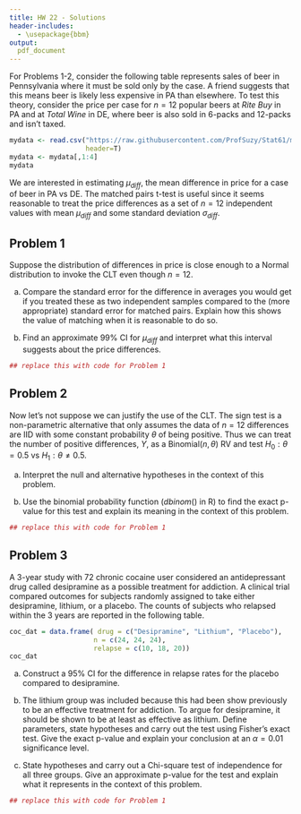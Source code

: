 ```yaml
---
title: HW 22 - Solutions
header-includes:
  - \usepackage{bbm}
output:
  pdf_document
---
```



For Problems 1-2, consider the following table represents sales of beer in Pennsylvania where it must be sold only by the case. A friend suggests that this means beer is likely less expensive in PA than elsewhere. To test this theory, consider the price per case for $n=12$ popular beers at *Rite Buy* in PA and at *Total Wine* in DE, where beer is also sold in 6-packs and 12-packs and isn't taxed. 


```r
mydata <- read.csv("https://raw.githubusercontent.com/ProfSuzy/Stat61/main/beer_data_2005.csv", 
                   header=T)
mydata <- mydata[,1:4]
mydata
```


We are interested in estimating $\mu_{diff}$, the mean difference in price for a case of beer in PA vs DE. The matched pairs t-test is useful since it seems reasonable to treat the price differences as a set of $n=12$ independent values with mean $\mu_{diff}$ and some standard deviation $\sigma_{diff}$.



## Problem 1 

Suppose the distribution of differences in price is close enough to a Normal distribution to invoke the CLT even though $n=12$. 

(a)  Compare the standard error for the difference in averages you would get if you treated these as two independent samples compared to the (more appropriate) standard error for matched pairs. Explain how this shows the value of matching when it is reasonable to do so. 

(b)  Find an approximate $99\%$ CI for $\mu_{diff}$ and interpret what this interval suggests about the price differences. 
 

```r
## replace this with code for Problem 1 
```


\pagebreak 
## Problem 2 

Now let's not suppose we can justify the use of the CLT. The sign test is a non-parametric alternative that only assumes the data of $n=12$ differences are IID with some constant probability $\theta$ of being positive. Thus we can treat the number of positive differences, $Y$, as a Binomial$(n, \theta)$ RV and test $H_0: \theta=0.5$ vs $H_1: \theta \neq 0.5$. 

(a) Interpret the null and alternative hypotheses in the context of this problem. 

(b) Use the binomial probability function ($dbinom()$ in R) to find the exact p-value for this test and explain its meaning in the context of this problem. 
 



```r
## replace this with code for Problem 1 
```


\pagebreak 
## Problem 3 


A 3-year study with $72$ chronic cocaine user considered an antidepressant drug called desipramine as a possible treatment for addiction. A clinical trial compared outcomes for subjects randomly assigned to take either desipramine, lithium, or a placebo. The counts of subjects who relapsed within the 3 years are reported in the following table. 


```r
coc_dat = data.frame( drug = c("Desipramine", "Lithium", "Placebo"), 
                     n = c(24, 24, 24), 
                     relapse = c(10, 18, 20))
coc_dat 
```


(a) Construct a $95\%$ CI for the difference in relapse rates for the placebo compared to desipramine.

(b) The lithium group was included because this had been show previously to be an effective treatment for addiction. To argue for desipramine, it should be shown to be at least as effective as lithium. Define parameters, state hypotheses and carry out the test using Fisher's exact test. Give the exact p-value and explain your conclusion at an $\alpha = 0.01$ significance level. 

(c) State hypotheses and carry out a Chi-square test of independence for all three groups. Give an approximate p-value for the test and explain what it represents in the context of this problem. 


```r
## replace this with code for Problem 1 
```